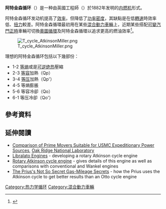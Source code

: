 {{熱力學}}
'''阿特金森循环'''（{{lang-en|Atkinson cycle}}）是一种由英國工程師{{link-en|詹姆士·阿特金森|James Atkinson (inventor)}}（{{lang|en|James Atkinson}}）於1882年发明的[[内燃机|内燃机]]形式。

阿特金森循环发动机提高了[[能量轉換效率|效率]]，但降低了[[功率重量比|功率密度]]，其缺點是在低[[轉速|轉速]]時效率低、[[扭力|扭力]]較差。阿特金森循環最初用在某些[[混合動力車輛|混合動力車輛]]上，近期某些搭配[[可变气门正时|可變汽門正時]]車輛可切換[[奧圖循環|奧圖循環]]及阿特金森循環以追求更高的燃油效率<ref>{{Cite web|url=https://en.wikipedia.org/wiki/Hyundai_Nu_engine|title=Hyundai_Nu_engine|accessdate=|author=|date=|publisher=|archive-date=2021-05-06|archive-url=https://web.archive.org/web/20210506190623/http://en.wikipedia.org/wiki/Hyundai_Nu_engine|dead-url=no}}</ref>。

[[Image:T_cycle_AtkinsonMiller.png|thumb]]

理想的阿特金森循环包括以下幾部份：

* 1-2 [[等熵过程|等熵]]或是[[可逆过程|可逆]][[绝热过程|绝热]]壓縮
* 2-3 [[等容过程|等容]]加熱（Qp）
* 3-4 [[等压过程|等压]]加熱（Qp'）
* 4-5 等熵膨脹
* 5-6 等容冷卻（Qo）
* 6-1 等压冷卻（Qo'）
==參考資料==
{{reflist}}
==延伸閱讀==
* [https://web.archive.org/web/20070815030209/http://www.ornl.gov/~webworks/cpr/v823/rpt/106982.pdf Comparison of Prime Movers Suitable for USMC Expeditionary Power Sources], [[Oak_Ridge_National_Laboratory|Oak Ridge National Laboratory]]
* [http://libralato.co.uk Libralato Engines] {{Wayback|url=http://libralato.co.uk/ |date=20210323182054 }} - developing a rotary Atkinson cycle engine
* [http://white-smoke.wikifoundry.com/page/Rotary+Engine Rotary Atkinson cycle engine] {{Wayback|url=http://white-smoke.wikifoundry.com/page/Rotary+Engine |date=20200619181506 }} - gives details of this engine as well as comparisons with conventional and Wankel engines
* [https://web.archive.org/web/20090221091229/http://www.allaboutprius.com/tipsarticle/1014183_the-priuss-not-so-secret-gas-mileage-secrets The Prius's Not So Secret Gas-Mileage Secrets] - how the Prius uses the Atkinson cycle to get better results than an Otto cycle engine

{{Thermodynamics-stub}}

[[Category:热力学循环|Category:热力学循环]]
[[Category:混合動力車輛|Category:混合動力車輛]]